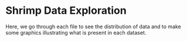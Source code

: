 # Shrimp Data Exploration  

Here, we go through each file to see the distribution of data and to make some graphics illustrating what is present in each dataset.  